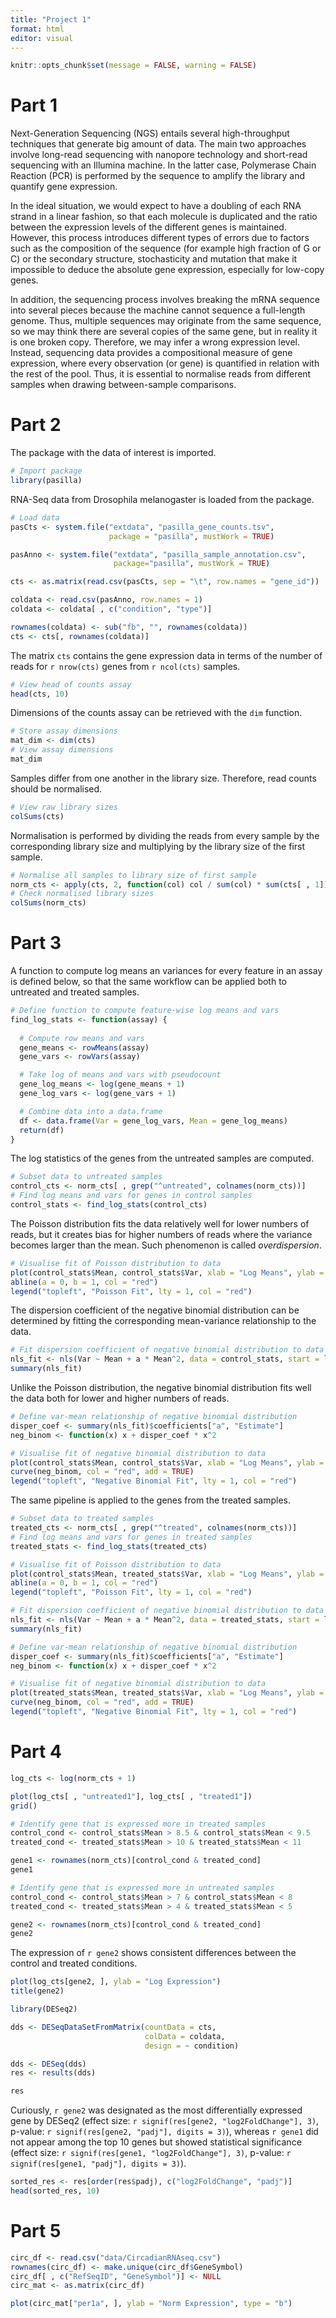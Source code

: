 ```yaml
---
title: "Project 1"
format: html
editor: visual
---
```


```r
knitr::opts_chunk$set(message = FALSE, warning = FALSE)
```

# Part 1

Next-Generation Sequencing (NGS) entails several high-throughput techniques that generate big amount of data. The main two approaches involve long-read sequencing with nanopore technology and short-read sequencing with an Illumina machine. In the latter case, Polymerase Chain Reaction (PCR) is performed by the sequence to amplify the library and quantify gene expression.

In the ideal situation, we would expect to have a doubling of each RNA strand in a linear fashion, so that each molecule is duplicated and the ratio between the expression levels of the different genes is maintained. However, this process introduces different types of errors due to factors such as the composition of the sequence (for example high fraction of G or C) or the secondary structure, stochasticity and mutation that make it impossible to deduce the absolute gene expression, especially for low-copy genes.

In addition, the sequencing process involves breaking the mRNA sequence into several pieces because the machine cannot sequence a full-length genome. Thus, multiple sequences may originate from the same sequence, so we may think there are several copies of the same gene, but in reality it is one broken copy. Therefore, we may infer a wrong expression level. Instead, sequencing data provides a compositional measure of gene expression, where every observation (or gene) is quantified in relation with the rest of the pool. Thus, it is essential to normalise reads from different samples when drawing between-sample comparisons.

# Part 2

The package with the data of interest is imported.

```r
# Import package
library(pasilla)
```

RNA-Seq data from Drosophila melanogaster is loaded from the package.

```r
# Load data
pasCts <- system.file("extdata", "pasilla_gene_counts.tsv",
                      package = "pasilla", mustWork = TRUE)

pasAnno <- system.file("extdata", "pasilla_sample_annotation.csv",
                       package="pasilla", mustWork = TRUE)

cts <- as.matrix(read.csv(pasCts, sep = "\t", row.names = "gene_id"))

coldata <- read.csv(pasAnno, row.names = 1)
coldata <- coldata[ , c("condition", "type")]

rownames(coldata) <- sub("fb", "", rownames(coldata))
cts <- cts[, rownames(coldata)]
```

The matrix `cts` contains the gene expression data in terms of the number of reads for `r nrow(cts)` genes from `r ncol(cts)` samples.

```r
# View head of counts assay
head(cts, 10)
```

Dimensions of the counts assay can be retrieved with the `dim` function.

```r
# Store assay dimensions
mat_dim <- dim(cts)
# View assay dimensions
mat_dim
```

Samples differ from one another in the library size. Therefore, read counts should be normalised.

```r
# View raw library sizes
colSums(cts)
```

Normalisation is performed by dividing the reads from every sample by the corresponding library size and multiplying by the library size of the first sample.

```r
# Normalise all samples to library size of first sample
norm_cts <- apply(cts, 2, function(col) col / sum(col) * sum(cts[ , 1]))
# Check normalised library sizes
colSums(norm_cts)
```

# Part 3

A function to compute log means an variances for every feature in an assay is defined below, so that the same workflow can be applied both to untreated and treated samples.

```r
# Define function to compute feature-wise log means and vars
find_log_stats <- function(assay) {
  
  # Compute row means and vars
  gene_means <- rowMeans(assay)
  gene_vars <- rowVars(assay)

  # Take log of means and vars with pseudocount
  gene_log_means <- log(gene_means + 1)
  gene_log_vars <- log(gene_vars + 1)

  # Combine data into a data.frame
  df <- data.frame(Var = gene_log_vars, Mean = gene_log_means)
  return(df)
}
```

The log statistics of the genes from the untreated samples are computed.

```r
# Subset data to untreated samples
control_cts <- norm_cts[ , grep("^untreated", colnames(norm_cts))]
# Find log means and vars for genes in control samples
control_stats <- find_log_stats(control_cts)
```

The Poisson distribution fits the data relatively well for lower numbers of reads, but it creates bias for higher numbers of reads where the variance becomes larger than the mean. Such phenomenon is called *overdispersion*.

```r
# Visualise fit of Poisson distribution to data
plot(control_stats$Mean, control_stats$Var, xlab = "Log Means", ylab = "Log Vars")
abline(a = 0, b = 1, col = "red")
legend("topleft", "Poisson Fit", lty = 1, col = "red")
```

The dispersion coefficient of the negative binomial distribution can be determined by fitting the corresponding mean-variance relationship to the data.

```r
# Fit dispersion coefficient of negative binomial distribution to data
nls_fit <- nls(Var ~ Mean + a * Mean^2, data = control_stats, start = list(a = 0))
summary(nls_fit)
```

Unlike the Poisson distribution, the negative binomial distribution fits well the data both for lower and higher numbers of reads.

```r
# Define var-mean relationship of negative binomial distribution
disper_coef <- summary(nls_fit)$coefficients["a", "Estimate"]
neg_binom <- function(x) x + disper_coef * x^2

# Visualise fit of negative binomial distribution to data
plot(control_stats$Mean, control_stats$Var, xlab = "Log Means", ylab = "Log Vars")
curve(neg_binom, col = "red", add = TRUE)
legend("topleft", "Negative Binomial Fit", lty = 1, col = "red")
```

The same pipeline is applied to the genes from the treated samples.

```r
# Subset data to treated samples
treated_cts <- norm_cts[ , grep("^treated", colnames(norm_cts))]
# Find log means and vars for genes in treated samples
treated_stats <- find_log_stats(treated_cts)
```

```r
# Visualise fit of Poisson distribution to data
plot(control_stats$Mean, treated_stats$Var, xlab = "Log Means", ylab = "Log Vars")
abline(a = 0, b = 1, col = "red")
legend("topleft", "Poisson Fit", lty = 1, col = "red")
```

```r
# Fit dispersion coefficient of negative binomial distribution to data
nls_fit <- nls(Var ~ Mean + a * Mean^2, data = treated_stats, start = list(a = 0))
summary(nls_fit)
```

```r
# Define var-mean relationship of negative binomial distribution
disper_coef <- summary(nls_fit)$coefficients["a", "Estimate"]
neg_binom <- function(x) x + disper_coef * x^2

# Visualise fit of negative binomial distribution to data
plot(treated_stats$Mean, treated_stats$Var, xlab = "Log Means", ylab = "Log Vars")
curve(neg_binom, col = "red", add = TRUE)
legend("topleft", "Negative Binomial Fit", lty = 1, col = "red")
```

# Part 4

```r
log_cts <- log(norm_cts + 1)
```

```r
plot(log_cts[ , "untreated1"], log_cts[ , "treated1"])
grid()
```

```r
# Identify gene that is expressed more in treated samples
control_cond <- control_stats$Mean > 8.5 & control_stats$Mean < 9.5
treated_cond <- treated_stats$Mean > 10 & treated_stats$Mean < 11

gene1 <- rownames(norm_cts)[control_cond & treated_cond]
gene1
```

```r
# Identify gene that is expressed more in untreated samples
control_cond <- control_stats$Mean > 7 & control_stats$Mean < 8
treated_cond <- treated_stats$Mean > 4 & treated_stats$Mean < 5

gene2 <- rownames(norm_cts)[control_cond & treated_cond]
gene2
```

The expression of `r gene2` shows consistent differences between the control and treated conditions.

```r
plot(log_cts[gene2, ], ylab = "Log Expression")
title(gene2)
```

```r
library(DESeq2)
```

```r
dds <- DESeqDataSetFromMatrix(countData = cts,
                              colData = coldata,
                              design = ~ condition)

dds <- DESeq(dds)
res <- results(dds)

res
```

Curiously, `r gene2` was designated as the most differentially expressed gene by DESeq2 (effect size: `r signif(res[gene2, "log2FoldChange"], 3)`, p-value: `r signif(res[gene2, "padj"], digits = 3)`), whereas `r gene1` did not appear among the top 10 genes but showed statistical significance (effect size: `r signif(res[gene1, "log2FoldChange"], 3)`, p-value: `r signif(res[gene1, "padj"], digits = 3)`).

```r
sorted_res <- res[order(res$padj), c("log2FoldChange", "padj")]
head(sorted_res, 10)
```

# Part 5

```r
circ_df <- read.csv("data/CircadianRNAseq.csv")
rownames(circ_df) <- make.unique(circ_df$GeneSymbol)
circ_df[ , c("RefSeqID", "GeneSymbol")] <- NULL
circ_mat <- as.matrix(circ_df)
```

```r
plot(circ_mat["per1a", ], ylab = "Norm Expression", type = "b")
```
